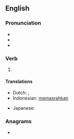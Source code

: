 ==English==

===Pronunciation===
* {{IPA|en|/ˈfoɹwɛnt/}}
* {{audio|en|en-us-forewent.ogg|Audio (US)}}
* {{rhymes|en|ɛnt}}

===Verb===
{{head|en|verb form}}

# {{en-simple past of|forego}}

====Translations====
{{trans-top|simple past of "to forego"}}
* Dutch: {{t|nl|liet voorbijgaan}}, {{t|nl|lieten voorbijgaan}}
* Indonesian: [[pasrah|memasrahkan]]
{{trans-mid}}
* Japanese: {{t|ja|諦めた|tr=[[あきらめた]], akirameta}}
{{trans-bottom}}

===Anagrams===
* {{anagrams|en|a=eefnortw|Freetown}}